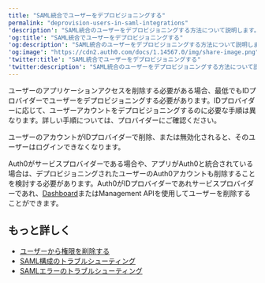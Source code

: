 ```yaml
---
title: "SAML統合でユーザーをデプロビジョニングする"
permalink: "deprovision-users-in-saml-integrations"
'description': "SAML統合のユーザーをデプロビジョニングする方法について説明します。"
'og:title': "SAML統合でユーザーをデプロビジョニングする"
'og:description': "SAML統合のユーザーをデプロビジョニングする方法について説明します。"
'og:image': "https://cdn2.auth0.com/docs/1.14567.0/img/share-image.png"
'twitter:title': "SAML統合でユーザーをデプロビジョニングする"
'twitter:description': "SAML統合のユーザーをデプロビジョニングする方法について説明します。"
---
```


ユーザーのアプリケーションアクセスを削除する必要がある場合、最低でもIDプロバイダーでユーザーをデプロビジョニングする必要があります。IDプロバイダーに応じて、ユーザーアカウントをデプロビジョニングするのに必要な手順は異なります。詳しい手順については、プロバイダーにご確認ください。

ユーザーのアカウントがIDプロバイダーで削除、または無効化されると、そのユーザーはログインできなくなります。

Auth0がサービスプロバイダーである場合や、アプリがAuth0と統合されている場合は、デプロビジョニングされたユーザーのAuth0アカウントも削除することを検討する必要があります。Auth0がIDプロバイダーであれサービスプロバイダーであれ、[Dashboard](https://manage.auth0.com/#/users)または<Tooltip data-tooltip-id="react-containers-DefinitionTooltip-0" href="/docs/ja-jp/glossary?term=management-api" tip="Management API: 顧客が管理タスクを実行できるようにするための製品。" cta="用語集の表示">Management API</Tooltip>を使用してユーザーを削除することができます。

## もっと詳しく

* [ユーザーから権限を削除する](/docs/ja-jp/manage-users/access-control/configure-core-rbac/rbac-users/remove-permissions-from-users)
* [SAML構成のトラブルシューティング](/docs/ja-jp/troubleshoot/authentication-issues/troubleshoot-saml-configurations)
* [SAMLエラーのトラブルシューティング](/docs/ja-jp/troubleshoot/authentication-issues/saml-errors)